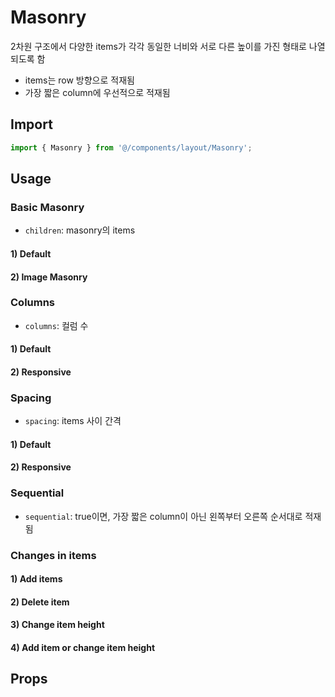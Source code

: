 
<Meta of={MasonryStories} />

# Masonry

2차원 구조에서 다양한 items가 각각 동일한 너비와 서로 다른 높이를 가진 형태로 나열되도록 함

- items는 row 방향으로 적재됨
- 가장 짧은 column에 우선적으로 적재됨

## Import

```js
import { Masonry } from '@/components/layout/Masonry';
```

## Usage

### Basic Masonry

- `children`: masonry의 items

#### 1) Default

<Canvas of={MasonryStories.BasicMasonry} />

#### 2) Image Masonry

<Canvas of={MasonryStories.ImageMasonry} />

### Columns

- `columns`: 컬럼 수

#### 1) Default

<Canvas of={MasonryStories.DefaultColumns} />

#### 2) Responsive

<Canvas of={MasonryStories.ResponsiveColumns} />

### Spacing

- `spacing`: items 사이 간격

#### 1) Default

<Canvas of={MasonryStories.DefaultSpacing} />

#### 2) Responsive

<Canvas of={MasonryStories.ResponsiveSpacing} />

### Sequential

- `sequential`: true이면, 가장 짧은 column이 아닌 왼쪽부터 오른쪽 순서대로 적재됨

<Canvas of={MasonryStories.Sequential} />

### Changes in items

#### 1) Add items

<Canvas of={MasonryStories.AddItems} />

#### 2) Delete item

<Canvas of={MasonryStories.DeleteItem} />

#### 3) Change item height

<Canvas of={MasonryStories.ChangeItemHeight} />

#### 4) Add item or change item height

<Canvas of={MasonryStories.AddItemAndChangeItemHeight} />

## Props

<ArgTypes of={MasonryStories} sort="alpha" />
